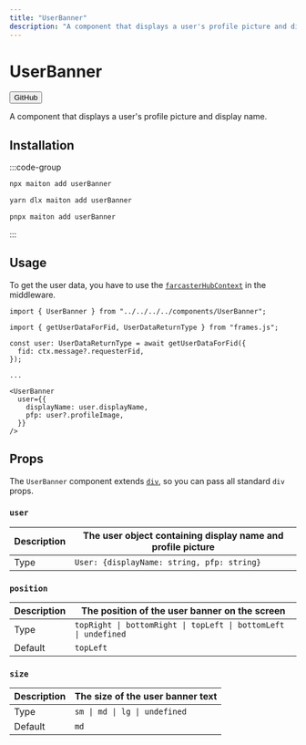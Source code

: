 ```yaml
---
title: "UserBanner"
description: "A component that displays a user's profile picture and display name."
---
```



# UserBanner

<Button href="https://github.com/builders-garden/maiton-ui/blob/main/components/UserBanner.tsx">GitHub</Button>

A component that displays a user's profile picture and display name.

## Installation

:::code-group

```bash [npm]
npx maiton add userBanner
```

```bash [yarn]
yarn dlx maiton add userBanner
```

```bash [pnpm]
pnpx maiton add userBanner
```

:::


## Usage

To get the user data, you have to use the [`farcasterHubContext`](https://framesjs.org/middleware/farcaster-hub-context) in the middleware.

```tsx
import { UserBanner } from "../../../../components/UserBanner";
```

```tsx
import { getUserDataForFid, UserDataReturnType } from "frames.js";

const user: UserDataReturnType = await getUserDataForFid({
  fid: ctx.message?.requesterFid,
});

...

<UserBanner
  user={{
    displayName: user.displayName,
    pfp: user?.profileImage,
  }}
/>

```

## Props

The `UserBanner` component extends [`div`](https://developer.mozilla.org/en-US/docs/Web/HTML/Element/div), so you can pass all standard `div` props.

### `user`

| Description | The user object containing display name and profile picture |
|-------------|------------------------------------------------------------ |
| Type        | `User: {displayName: string, pfp: string}`                |

### `position`

| Description | The position of the user banner on the screen                   |
|-------------|---------------------------------------------------------------- |
| Type        | `topRight \| bottomRight \| topLeft \| bottomLeft \| undefined` |
| Default     | `topLeft`                                                       |

### `size`

| Description | The size of the user banner text |
|-------------|--------------------------------- |
| Type        | `sm \| md \| lg \| undefined`    |
| Default     | `md`                             |
